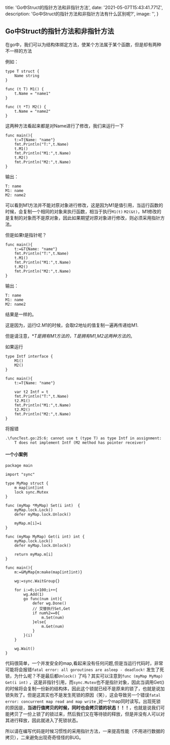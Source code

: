 
  title: 'Go中Struct的指针方法和非指针方法',
  date: '2021-05-07T15:43:41.771Z',
  description: 'Go中Struct的指针方法和非指针方法有什么区别呢?',
  image: '',
}

## Go中Struct的指针方法和非指针方法

在go中，我们可以为结构体绑定方法，使某个方法属于某个函数，但是却有两种不一样的方法

例如：

```
type T struct {
    Name string
}

func (t T) M1() {
    t.Name = "name1"
}

func (t *T) M2() {
    t.Name = "name2"
}
```

这两种方法看起来都是对Name进行了修改，我们来运行一下

```
func main(){
	t:=T{Name: "name"}
	fmt.Println("T:",t.Name)
	t.M1()
	fmt.Println("M1:",t.Name)
	t.M2()
	fmt.Println("M2:",t.Name)
}
```

输出：

```
T: name
M1: name
M2: name2
```

可以看到M1方法并不能对原对象进行修改，这是因为M1是值引用，当运行函数的时候，会复制一个相同的对象来执行函数，相当于执行`M1(t)` `M2(&t)`，M1修改的是复制的对象而不是原对象，因此如果期望对原对象进行修改，则必须采用指针方法。

但是如果t是指针呢？

```
func main(){
	t:=&T{Name: "name"}
	fmt.Println("T:",t.Name)
	t.M1()
	fmt.Println("M1:",t.Name)
	t.M2()
	fmt.Println("M2:",t.Name)
}
```

输出：

```
T: name
M1: name
M2: name2
```

结果是一样的。

这是因为，运行t2.M1的时候，会取t2地址的值复制一遍再传递给M1.

但是请注意，**T是拥有M1方法的，*T是拥有M1,M2这两种方法的**。

如果运行

```
type Intf interface {
	M1()
	M2()
}

func main(){
	t:=T{Name: "name"}

	var t2 Intf = t
	fmt.Println("T:",t.Name)
	t2.M1()
	fmt.Println("M1:",t.Name)
	t2.M2()
	fmt.Println("M2:",t.Name)
}
```

将报错

```
.\funcTest.go:25:6: cannot use t (type T) as type Intf in assignment:
	T does not implement Intf (M2 method has pointer receiver)
```

#### 一个小案例

```
package main

import "sync"

type MyMap struct {
	m map[int]int
	lock sync.Mutex
}

func (myMap *MyMap) Set(i int)  {
	myMap.lock.Lock()
	defer myMap.lock.Unlock()

	myMap.m[i]=i
}

func (myMap MyMap) Get(i int) int {
	myMap.lock.Lock()
	defer myMap.lock.Unlock()

	return myMap.m[i]
}

func main(){
	m:=&MyMap{m:make(map[int]int)}

	wg:=sync.WaitGroup{}

	for i:=0;i<100;i++{
		wg.Add(1)
		go func(num int){
			defer wg.Done()
			// 交替执行Set,Get
			if num%2==0{
				m.Set(num)
			}else{
				m.Get(num)
			}
		}(i)
	}

	wg.Wait()
}
```

代码很简单，一个并发安全的map,看起来没有任何问题,但是当运行代码时，非常可能将会报错`fatal error: all goroutines are asleep - deadlock!` 发生了死锁，为什么呢？不是最后都`Unlock()` 了吗？其实可以注意到`func (myMap MyMap) Get(i int)` ，这是非指针引用，而`sync.Mutex`也不是指针对象，因此当调用Get()的时候将会复制一份新的结构体，因此这个锁就已经不是原来的锁了，也就是说加锁失败了。但是这其实也不是发生死锁的原因（笑），这会导致另一个错误`fatal error: concurrent map read and map write` ,对一个map同时读写。出现死锁的原因是，**当进行值拷贝的时候，同时也会拷贝锁的状态！！！**，也就是说我们可能拷贝了一份上锁了的锁过来，然后我们又在等待锁的释放，但是并没有人可以对其进行释放，因此就进入了死锁状态。

所以请在编写代码是时候习惯性的采用指针方法，一来提高性能（不用进行数据的拷贝），二来避免出现奇奇怪怪的BUG。


